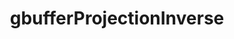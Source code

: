 ---
title: gbufferProjectionInverse
description: gbufferProjectionInverse
sidebar:
  label: gbufferProjectionInverse
  order: 1
  badge:
    text: Outdated
    variant: caution
---